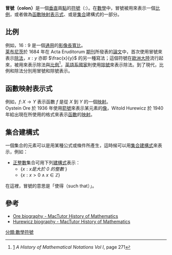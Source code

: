 '''冒號（colon）'''是一個[[垂直|垂直]]兩[[點|點]]的[[符號|符號]]（<math>:</math>）。在[[數學|數學]]中，冒號被用來表示一個[[比例|比例]]，或者做為[[函數|函數]][[映射|映射]][[表示式|表示式]]、或是[[集合|集合]]建構式的一部分。
{{TOC limit}}

==比例==
{{main|比例}}
例如，<math>16:9</math> 是一個[[通用|通用]]的[[長寬比_(影像)|影像長寬比]]。
<br />
[[戈特弗里德·莱布尼茨|莱布尼茨]]於 1684 年在 Acta Eruditorum [[期刊|期刊]]所發表的[[論文|論文]]中，首次使用冒號來表示[[除法|除法]]，<math>x:y</math> 亦即 <math>\frac{x}{y}</math> 的另一種寫法；這個符號在[[歐洲大陸|歐洲大陸]]流行起來，被用來表示除法與[[比例|比例]]<ref>[https://archive.org/stream/historyofmathema031756mbp#page/n289/mode/2up] ''A History of Mathematical Notations Vol I'', page 271</ref>，[[英语圈|英語系]][[國家|國家]]則使用[[除號|除號]]來表示除法。到了現代，比例和除法分別用冒號和除號表示。

==函數映射表示式==
{{main|函數}}
例如，<math>f\colon X \rightarrow Y</math> 表示函數 <math>f</math> 是從 <math>X</math> 到 <math>Y</math> 的一個[[映射|映射]]。
<br />
Oystein Ore 於 1936 年使用[[箭號|箭號]]來表示某元素的[[像_(數學)|像]]，Witold Hurewicz 於 1940 年給出現在所使用的格式來表示[[函數|函數]]的[[映射|映射]]。

==集合建構式==
{{main|集合建構式符號}}
一個集合的元素可以是用某種公式或條件所產生，這時候可以用[[集合建構式符號|集合建構式]]來表示，例如：
* [[正整數|正整數]]集合可用下列[[集合建構式符號|建構式]]表示：
** <math>\{x : x</math>''是大於 0 的整數'' <math>\}</math> 
** <math>\{x :  x > 0 \land x \in \mathbb{Z}\}</math>
在這裡，冒號的意思是「使得（such that）」。

==參考==
* [http://www-history.mcs.st-andrews.ac.uk/history/Biographies/Ore.html Ore biography - MacTutor History of Mathematics] {{Wayback|url=http://www-history.mcs.st-andrews.ac.uk/history/Biographies/Ore.html |date=20191111101548 }}
* [http://www-history.mcs.st-andrews.ac.uk/history/Biographies/Hurewicz.html Hurewicz biography - MacTutor History of Mathematics] {{Wayback|url=http://www-history.mcs.st-andrews.ac.uk/history/Biographies/Hurewicz.html |date=20160305020201 }}

[[分類:數學符號|分類:數學符號]]